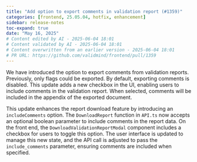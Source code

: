 ```yaml
---
title: "Add option to export comments in validation report (#1359)"
categories: [frontend, 25.05.04, hotfix, enhancement]
sidebar: release-notes
toc-expand: true
date: "May 16, 2025"
# Content edited by AI - 2025-06-04 18:01
# Content validated by AI - 2025-06-04 18:01
# Content overwritten from an earlier version - 2025-06-04 18:01
# PR URL: https://github.com/validmind/frontend/pull/1359
---
```


We have introduced the option to export comments from validation reports. Previously, only flags could be exported. By default, exporting comments is disabled. This update adds a new checkbox in the UI, enabling users to include comments in the validation report. When selected, comments will be included in the appendix of the exported document.

This update enhances the report download feature by introducing an `includeComments` option. The `DownloadReport` function in `API.ts` now accepts an optional boolean parameter to include comments in the report data. On the front end, the `DownloadValidationReportModal` component includes a checkbox for users to toggle this option. The user interface is updated to manage this new state, and the API call is adjusted to pass the `include_comments` parameter, ensuring comments are included when specified.